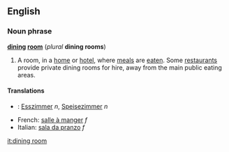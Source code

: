 ==English==
===Noun phrase===
{{wikipedia}}
'''[[dining]] [[room]]''' (''plural'' '''dining rooms''')

#A room, in a [[home]] or [[hotel]], where [[meal]]s are [[eaten]]. Some [[restaurants]] provide private dining rooms for hire, away from the main public eating areas.

====Translations====
*{{de}}: [[Esszimmer]] ''n'', [[Speisezimmer]] ''n''
*French: [[salle à manger]] ''f''
*Italian: [[sala da pranzo]] ''f''

[[it:dining room]]
